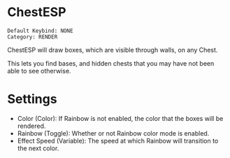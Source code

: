 # ChestESP

```
Default Keybind: NONE
Category: RENDER
```

ChestESP will draw boxes, which are visible through walls, on any Chest. 

This lets you find bases, and hidden chests that you may have not been able to see otherwise.

# Settings
 - Color (Color): If Rainbow is not enabled, the color that the boxes will be rendered.
 - Rainbow (Toggle): Whether or not Rainbow color mode is enabled.
 - Effect Speed (Variable): The speed at which Rainbow will transition to the next color.